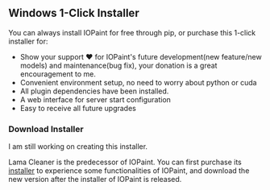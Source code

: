 
## Windows 1-Click Installer

You can always install IOPaint for free through pip, or purchase this 1-click installer for:

- Show your support ❤️ for IOPaint's future development(new feature/new models) and maintenance(bug fix), your donation is a great encouragement to me.
- Convenient environment setup, no need to worry about python or cuda
- All plugin dependencies have been installed.
- A web interface for server start configuration
- Easy to receive all future upgrades

### Download Installer

I am still working on creating this installer. 

Lama Cleaner is the predecessor of IOPaint. You can first purchase its [installer](https://lama-cleaner-docs.vercel.app/install/windows_1click_installer) to experience some functionalities of IOPaint,
and download the new version after the installer of IOPaint is released.
